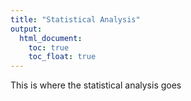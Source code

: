 ```yaml
---
title: "Statistical Analysis"
output: 
  html_document:
    toc: true
    toc_float: true
---
```


This is where the statistical analysis goes